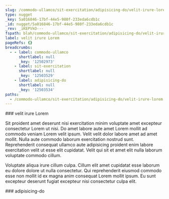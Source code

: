 ```yaml
---
slug: /commodo-ullamco/sit-exercitation/adipisicing-do/velit-irure-lorem
type: nugget
_key: 5a016846-17bf-44e5-980f-233eda6cdb1c
_id: nugget/5a016846-17bf-44e5-980f-233eda6cdb1c
_rev: _iKEPVkO---
fspath: blah/commodo-ullamco/sit-exercitation/adipisicing-do/velit-irure-lorem.md
label: velit irure Lorem
pageRefs: {}
breadcrumbs:
  - - label: commodo-ullamco
      shortlabel: null
      _key: '12502973'
    - label: sit-exercitation
      shortlabel: null
      _key: '12503529'
    - label: adipisicing-do
      shortlabel: null
      _key: '12503534'
paths:
  - /commodo-ullamco/sit-exercitation/adipisicing-do/velit-irure-lorem
---
```


<NuggetArea>
<Nugget slug="/commodo-ullamco/sit-exercitation/adipisicing-do/velit-irure-lorem" type="nugget" _key="5a016846-17bf-44e5-980f-233eda6cdb1c" _id="nugget/5a016846-17bf-44e5-980f-233eda6cdb1c" _rev="_iKEPVkO---" fspath="blah/commodo-ullamco/sit-exercitation/adipisicing-do/velit-irure-lorem.md" label="velit irure Lorem" paths="/commodo-ullamco/sit-exercitation/adipisicing-do/velit-irure-lorem">
<NuggetBody>
### velit irure Lorem

Sit proident amet deserunt nisi exercitation minim voluptate amet excepteur consectetur Lorem ut nisi. Do amet labore aute amet Lorem mollit ad commodo veniam Lorem velit ipsum. Velit velit dolor labore amet ad amet mollit. Nulla aute commodo laborum exercitation nostrud sunt. Reprehenderit consequat ullamco aute adipisicing proident enim labore exercitation velit ut esse elit cupidatat. Velit qui sit et amet elit nulla laborum voluptate commodo cillum.

Voluptate aliqua irure cillum culpa. Cillum elit amet cupidatat esse laborum eu dolore dolore ut nulla consectetur. Qui reprehenderit eiusmod commodo esse non mollit id ex magna anim consequat Lorem mollit ipsum. Eu sunt excepteur deserunt fugiat excepteur nisi consectetur culpa elit.

</NuggetBody>
<Breadcrumbs>
<Crumbs>
<Crumb _key="12502973" label="commodo-ullamco" /><Crumb _key="12503529" label="sit-exercitation" /><Crumb _key="12503534" label="adipisicing-do" />
</Crumbs>
</Breadcrumbs>
</Nugget>

<NuggetsInbound>
</NuggetsInbound>
<NuggetsOutbound>
</NuggetsOutbound>
</NuggetArea>
<PassagesInbound>
<Passage direction="inbound" type="passage" _key="12503534" _id="passage/12503534" _rev="_iKEPVkK---" label="adipisicing-do" passage="adipisicing-do" fspath="blah/commodo-ullamco/sit-exercitation/adipisicing-do" paths="/commodo-ullamco/sit-exercitation/adipisicing-do" slug="/commodo-ullamco/sit-exercitation/adipisicing-do">
<NuggetBody>
### adipisicing-do

</NuggetBody>
<Breadcrumbs>
<Crumbs>
<Crumb _key="12502973" label="commodo-ullamco" /><Crumb _key="12503529" label="sit-exercitation" />
</Crumbs>
</Breadcrumbs>
</Passage>

</PassagesInbound>
<PassagesOutbound>
</PassagesOutbound>